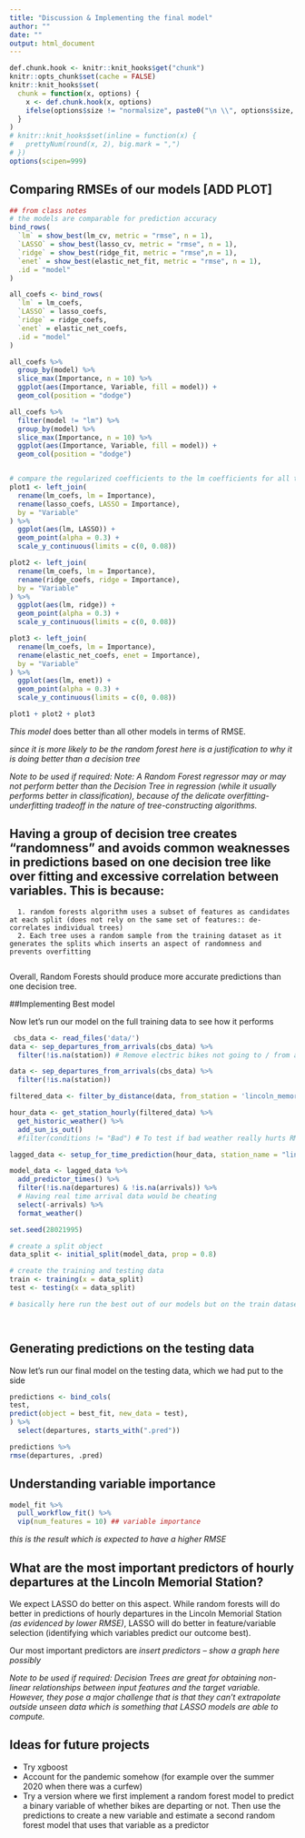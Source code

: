```yaml
---
title: "Discussion & Implementing the final model"
author: ""
date: ""
output: html_document
---
```


```r
def.chunk.hook <- knitr::knit_hooks$get("chunk")
knitr::opts_chunk$set(cache = FALSE)
knitr::knit_hooks$set(
  chunk = function(x, options) {
    x <- def.chunk.hook(x, options)
    ifelse(options$size != "normalsize", paste0("\n \\", options$size, "\n\n", x, "\n\n \\normalsize"), x)
  }
)
# knitr::knit_hooks$set(inline = function(x) {
#   prettyNum(round(x, 2), big.mark = ",")
# })
options(scipen=999)
```


\begin{center}
\Huge{PPOL 670 | Final Project}

\Huge{Example}
\end{center}

\vspace{0.1in}

## Comparing RMSEs of our models [ADD PLOT]

```r
## from class notes 
# the models are comparable for prediction accuracy
bind_rows(
  `lm` = show_best(lm_cv, metric = "rmse", n = 1),
  `LASSO` = show_best(lasso_cv, metric = "rmse", n = 1),
  `ridge` = show_best(ridge_fit, metric = "rmse",n = 1),
  `enet` = show_best(elastic_net_fit, metric = "rmse", n = 1),
  .id = "model"
)

all_coefs <- bind_rows(
  `lm` = lm_coefs,
  `LASSO` = lasso_coefs,
  `ridge` = ridge_coefs,
  `enet` = elastic_net_coefs,
  .id = "model"
) 

all_coefs %>%
  group_by(model) %>%
  slice_max(Importance, n = 10) %>%
  ggplot(aes(Importance, Variable, fill = model)) +
  geom_col(position = "dodge")

all_coefs %>%
  filter(model != "lm") %>%
  group_by(model) %>%
  slice_max(Importance, n = 10) %>%
  ggplot(aes(Importance, Variable, fill = model)) +
  geom_col(position = "dodge")


# compare the regularized coefficients to the lm coefficients for all three models
plot1 <- left_join(
  rename(lm_coefs, lm = Importance),
  rename(lasso_coefs, LASSO = Importance),
  by = "Variable"
) %>%
  ggplot(aes(lm, LASSO)) +
  geom_point(alpha = 0.3) +
  scale_y_continuous(limits = c(0, 0.08))

plot2 <- left_join(
  rename(lm_coefs, lm = Importance),
  rename(ridge_coefs, ridge = Importance),
  by = "Variable"
) %>%
  ggplot(aes(lm, ridge)) +
  geom_point(alpha = 0.3) +
  scale_y_continuous(limits = c(0, 0.08))

plot3 <- left_join(
  rename(lm_coefs, lm = Importance),
  rename(elastic_net_coefs, enet = Importance),
  by = "Variable"
) %>%
  ggplot(aes(lm, enet)) +
  geom_point(alpha = 0.3) +
  scale_y_continuous(limits = c(0, 0.08))

plot1 + plot2 + plot3

``` 


*This model* does better than all other models in terms of RMSE.

*since it is more likely to be the random forest here is a justification to why it is doing better than a decision tree*

*Note to be used if required: Note: A Random Forest regressor may or may not perform better than the Decision Tree in regression (while it usually performs better in classification), because of the delicate overfitting-underfitting tradeoff in the nature of tree-constructing algorithms.*

## Having a group of decision tree creates “randomness”  and avoids common weaknesses in predictions based on one decision tree like over fitting and excessive correlation between variables. This is because: 
      1. random forests algorithm uses a subset of features as candidates at each split (does not rely on the same set of features:: de- correlates individual trees) 
      2. Each tree uses a random sample from the training dataset as it generates the splits which inserts an aspect of randomness and prevents overfitting
      
Overall, Random Forests should produce more accurate predictions than one decision tree.


##Implementing Best model

Now let's run our model on the full training data to see how it performs

```r

 cbs_data <- read_files('data/')
data <- sep_departures_from_arrivals(cbs_data) %>%
  filter(!is.na(station)) # Remove electric bikes not going to / from a station

data <- sep_departures_from_arrivals(cbs_data) %>%
  filter(!is.na(station))

filtered_data <- filter_by_distance(data, from_station = 'lincoln_memorial', distance_m = 400)

hour_data <- get_station_hourly(filtered_data) %>%
  get_historic_weather() %>% 
  add_sun_is_out() 
  #filter(conditions != "Bad") # To test if bad weather really hurts RMSE that much

lagged_data <- setup_for_time_prediction(hour_data, station_name = "lincoln_memorial")

model_data <- lagged_data %>%
  add_predictor_times() %>%
  filter(!is.na(departures) & !is.na(arrivals)) %>%
  # Having real time arrival data would be cheating
  select(-arrivals) %>%
  format_weather()

```



```r

set.seed(28021995)

# create a split object
data_split <- initial_split(model_data, prop = 0.8)

# create the training and testing data
train <- training(x = data_split)
test <- testing(x = data_split)

```

```r

# basically here run the best out of our models but on the train dataset without folds




```   


## Generating predictions on the testing data

Now let's run our final model on the testing data, which we had put to the side

```r

predictions <- bind_cols(
test,
predict(object = best_fit, new_data = test), 
) %>%
  select(departures, starts_with(".pred"))

predictions %>%
rmse(departures, .pred) 

``` 


## Understanding variable importance


```r

model_fit %>%
  pull_workflow_fit() %>%
  vip(num_features = 10) ## variable importance

```

*this is the result which is expected to have a higher RMSE*

## What are the most important predictors of hourly departures at the Lincoln Memorial Station?

We expect LASSO do better on this aspect. While random forests will do better in predictions of hourly departures in  the Lincoln Memorial Station *(as evidenced by lower RMSE)*, LASSO will do better in feature/variable selection (identifying which variables predict our outcome best). 


 Our most important predictors are *insert predictors* -- *show a graph here possibly*

*Note to be used if required: Decision Trees are great for obtaining non-linear relationships between input features and the target variable.  However, they pose a major challenge that is that they can’t extrapolate outside unseen data which is something that LASSO models are able to compute. *

## Ideas for future projects

* Try xgboost
* Account for the pandemic somehow (for example over the summer 2020 when there was a curfew)
* Try a version where we first implement a random forest model to predict a binary variable of whether bikes are departing or not. Then use the predictions to create a new variable and estimate a second random forest model that uses that variable as a predictor

